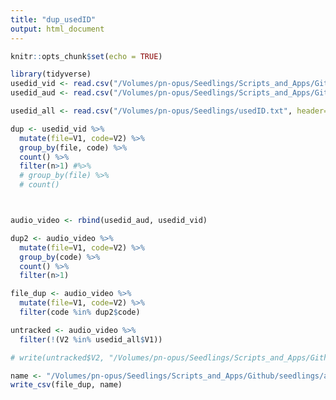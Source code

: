 ```yaml
---
title: "dup_usedID"
output: html_document
---
```


```r
knitr::opts_chunk$set(echo = TRUE)
```

```r
library(tidyverse)
usedid_vid <- read.csv("/Volumes/pn-opus/Seedlings/Scripts_and_Apps/Github/seedlings/annotid/old_data/usedID_video9.csv", header=F,colClasses=c("character","character"))
usedid_aud <- read.csv("/Volumes/pn-opus/Seedlings/Scripts_and_Apps/Github/seedlings/annotid/old_data/usedID_audio9.csv", header=F,colClasses=c("character","character"))

usedid_all <- read.csv("/Volumes/pn-opus/Seedlings/usedID.txt", header=F, colClasses=c("character"))

dup <- usedid_vid %>%
  mutate(file=V1, code=V2) %>%
  group_by(file, code) %>%
  count() %>%
  filter(n>1) #%>%
  # group_by(file) %>%
  # count()



audio_video <- rbind(usedid_aud, usedid_vid)

dup2 <- audio_video %>%
  mutate(file=V1, code=V2) %>%
  group_by(code) %>%
  count() %>%
  filter(n>1)

file_dup <- audio_video %>%
  mutate(file=V1, code=V2) %>%
  filter(code %in% dup2$code)

untracked <- audio_video %>%
  filter(!(V2 %in% usedid_all$V1))

# write(untracked$V2, "/Volumes/pn-opus/Seedlings/Scripts_and_Apps/Github/seedlings/annotid/untracked.csv")

```

```r
name <- "/Volumes/pn-opus/Seedlings/Scripts_and_Apps/Github/seedlings/annotid/usedID_all_dup.csv"
write_csv(file_dup, name)
```